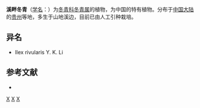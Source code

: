{{Speciesbox 
| taxon = Ilex lihuaensis
| authority = T. R. Dudley
}}

'''溪畔冬青'''（[[学名|学名]]：{{lang|la|''Ilex lihuaensis''}}）为[[冬青科|冬青科]][[冬青属|冬青属]]的植物，为中国的特有植物。分布于[[中国大陆|中国大陆]]的[[贵州|贵州]]等地，多生于山地溪边，目前已由人工引种栽培。

== 异名 ==
* Ilex rivularis Y. K. Li

== 参考文献 ==
<div class="references-small">
* {{cite web| url =http://www.bioinfo.cn/db05/KmzwSpecies.php?action=view&id=14165| title =溪畔冬青| work =《中国高等植物数据库全库》| publisher =中国科学院微生物研究所| author =昆明植物研究所| accessdate =2009-02-24| archive-date =2018-06-28| archive-url =https://web.archive.org/web/20180628204035/http://www.bioinfo.cn/db05/KmzwSpecies.php?action=view| dead-url =yes}}
</div>
{{Taxonbar|from=Q15227945}}

[[Category:冬青属|X]]
[[Category:中國特有植物|X]]
[[Category:贵州植物|X]]